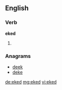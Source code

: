 ==English==

===Verb===
'''eked'''

# {{past of|[[eke]]}}

===Anagrams===
* [[deek#English|deek]] 
* [[deke#English|deke]]

[[de:eked]]
[[mg:eked]]
[[vi:eked]]